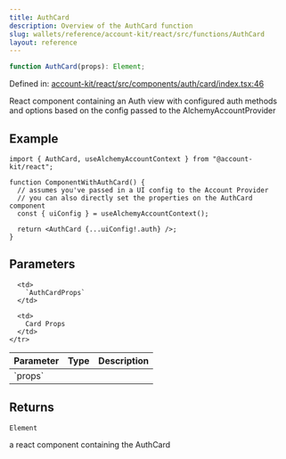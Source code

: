 ```yaml
---
title: AuthCard
description: Overview of the AuthCard function
slug: wallets/reference/account-kit/react/src/functions/AuthCard
layout: reference
---
```


```ts
function AuthCard(props): Element;
```

Defined in: [account-kit/react/src/components/auth/card/index.tsx:46](https://github.com/alchemyplatform/aa-sdk/blob/da19afd63b0ba06a4de95b0d2d7871f64d546304/account-kit/react/src/components/auth/card/index.tsx#L46)

React component containing an Auth view with configured auth methods
and options based on the config passed to the AlchemyAccountProvider

## Example

```tsx
import { AuthCard, useAlchemyAccountContext } from "@account-kit/react";

function ComponentWithAuthCard() {
  // assumes you've passed in a UI config to the Account Provider
  // you can also directly set the properties on the AuthCard component
  const { uiConfig } = useAlchemyAccountContext();

  return <AuthCard {...uiConfig!.auth} />;
}
```

## Parameters

<table>
  <thead>
    <tr>
      <th align="left">Parameter</th>
      <th align="left">Type</th>
      <th align="left">Description</th>
    </tr>
  </thead>

  <tbody>
    <tr>
      <td>
        `props`
      </td>

      <td>
        `AuthCardProps`
      </td>

      <td>
        Card Props
      </td>
    </tr>

  </tbody>
</table>

## Returns

`Element`

a react component containing the AuthCard

